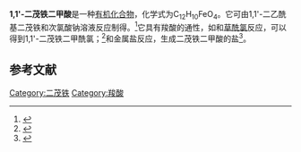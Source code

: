 {{Chembox
| Name = 
| NameEn = 
| ImageFile = 1,1'-Dicarboxylferrocene.png
|  ImageSize = 
|  ImageAlt = 
| IUPACName = 
| IUPACNameZh = 
| OtherNames = 
| Section1 = {{Chembox Identifiers
|   CASNo = 1293-87-4
|   CASNo_Ref = {{cascite|correct|CAS}}
|   PubChem = 
|   SMILES = [Fe+2].[cH-]1cccc1C(O)=O.[cH-]2cccc2C(O)=O }}
| Section2 = {{Chembox Properties
| C=12 | H=10 | Fe=1 | O=4
|   Appearance = 
|   Density = 
|   MeltingPt = >250 °C（分解）
|   BoilingPt = 
|   Solubility =  }}
| Section3 = {{Chembox Hazards
|   MainHazards = 
|   FlashPt = 
|   Autoignition =  }}
}}
'''1,1'-二茂铁二甲酸'''是一种[[有机化合物|有机化合物]]，化学式为C<sub>12</sub>H<sub>10</sub>FeO<sub>4</sub>。它可由1,1'-二乙酰基二茂铁和次氯酸钠溶液反应制得。<ref>{{cite journal|journal=Synthetic Communications|volume=39|issue=16|language=en|issn=0039-7911|date=2009-07-21|pages=2973–2981|doi=10.1080/00397910802716150|url=https://www.tandfonline.com/doi/full/10.1080/00397910802716150|title=Synthesis and Characterization of Ester Ferrocenophanes|accessdate=2020-12-24|author=Bo Gao, Bingqin Yang, Tao Li, Binglin Zhang}}</ref>它具有羧酸的通性，如和[[草酰氯|草酰氯]]反应，可以得到1,1'-二茂铁二甲酰氯；<ref>{{cite journal|journal=Journal of Organometallic Chemistry|volume=920|language=en|date=2020-08|pages=121336|doi=10.1016/j.jorganchem.2020.121336|url=https://linkinghub.elsevier.com/retrieve/pii/S0022328X20302382|title=Synthesis of ferrocenylated-aminopyridines and ferrocenylated-aminothiazoles and their anti-migration and burning rate catalytic properties|accessdate=2020-12-24|author=Muhammad Usman, Haojie Yu, Li Wang, Pavel A. Zhizhko, Dmitry A. Lemenovskiy, Dmitry N. Zarubin, Amin Khan, Kaleem-ur-Rehman Naveed, Ahsan Nazir, Shah Fahad}}</ref>和金属盐反应，生成二茂铁二甲酸的盐<ref>{{cite journal|journal=Applied Catalysis A: General|volume=599|language=en|date=2020-06|pages=117605|doi=10.1016/j.apcata.2020.117605|url=https://linkinghub.elsevier.com/retrieve/pii/S0926860X20301988|title=Effective reduction of 4-nitrophenol with Au NPs loaded ultrathin two dimensional metal-organic framework nanosheets|accessdate=2020-12-24|author=Jiyang Liu, Haojie Yu, Li Wang}}</ref>。

==参考文献==
{{reflist}}
{{茂金属}}
[[Category:二茂铁|Category:二茂铁]]
[[Category:羧酸|Category:羧酸]]